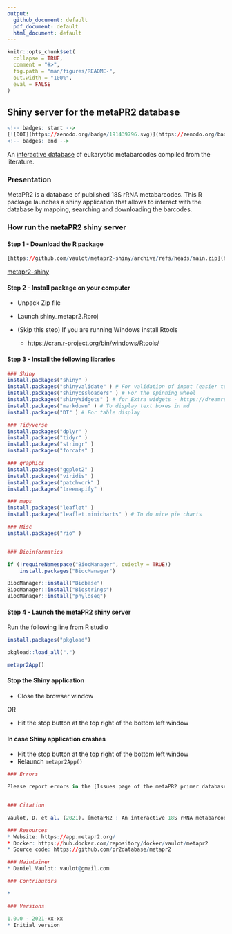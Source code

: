 ```yaml
---
output: 
  github_document: default
  pdf_document: default
  html_document: default
---
```


<!-- README.md is generated from README.Rmd. Please edit that file -->

```r
knitr::opts_chunk$set(
  collapse = TRUE,
  comment = "#>",
  fig.path = "man/figures/README-",
  out.width = "100%",
  eval = FALSE
)
```

## Shiny server for the metaPR2 database

```r
<!-- badges: start -->
[![DOI](https://zenodo.org/badge/191439796.svg)](https://zenodo.org/badge/latestdoi/191439796)
<!-- badges: end -->
```




An [interactive database](https://app.metapr2.org/) of eukaryotic metabarcodes compiled from the literature. 

### Presentation

MetaPR2 is a database of published 18S rRNA metabarcodes. This R package launches a shiny application that allows to interact with the database by mapping, searching and downloading the barcodes.

### How run the metaPR2 shiny server

#### Step 1 - Download the R package

```r
[https://github.com/vaulot/metapr2-shiny/archive/refs/heads/main.zip](https://github.com/vaulot/metapr2-shiny/archive/refs/heads/main.zip)
```
[metapr2-shiny](https://daniel-vaulot.fr/html/course-microbes-2021/metapr2-shiny-main.zip)

#### Step 2 - Install package on your computer

* Unpack Zip file

* Launch shiny_metapr2.Rproj

* (Skip this step) If you are running Windows install Rtools 

  * [https://cran.r-project.org/bin/windows/Rtools/](https://cran.r-project.org/bin/windows/Rtools/)

#### Step 3 - Install the following libraries

```r

### Shiny
install.packages("shiny" ) 
install.packages("shinyvalidate" ) # For validation of input (easier to use than shinyFeedback)
install.packages("shinycssloaders" ) # For the spinning wheel
install.packages("shinyWidgets" ) # for Extra widgets - https://dreamrs.github.io/shinyWidgets/index.html
install.packages("markdown" ) # To display text boxes in md
install.packages("DT" ) # For table display

### Tidyverse
install.packages("dplyr" )
install.packages("tidyr" )
install.packages("stringr" )
install.packages("forcats" )

### graphics
install.packages("ggplot2" )
install.packages("viridis" )
install.packages("patchwork" )
install.packages("treemapify" )

### maps
install.packages("leaflet" )
install.packages("leaflet.minicharts" ) # To do nice pie charts

### Misc
install.packages("rio" )


### Bioinformatics

if (!requireNamespace("BiocManager", quietly = TRUE))
    install.packages("BiocManager")

BiocManager::install("Biobase")
BiocManager::install("Biostrings")
BiocManager::install("phyloseq")

```


#### Step 4 - Launch the metaPR2 shiny server

Run the following line from R studio


```r

install.packages("pkgload")

pkgload::load_all(".")

metapr2App()

```

#### Stop the Shiny application

* Close the browser window

OR

* Hit the stop button at the top right of the bottom left window


#### In case Shiny application crashes

* Hit the stop button at the top right of the bottom left window
* Relaunch `metapr2App()`

```r
### Errors

Please report errors in the [Issues page of the metaPR2 primer database](https://xxx).


### Citation

Vaulot, D. et al. (2021). [metaPR2 : An interactive 18S rRNA metabarcode database](). Unpublished

### Resources
* Website: https://app.metapr2.org/
* Docker: https://hub.docker.com/repository/docker/vaulot/metapr2
* Source code: https://github.com/pr2database/metapr2

### Maintainer
* Daniel Vaulot: vaulot@gmail.com

### Contributors

* 

### Versions

1.0.0 - 2021-xx-xx
* Initial version
```


